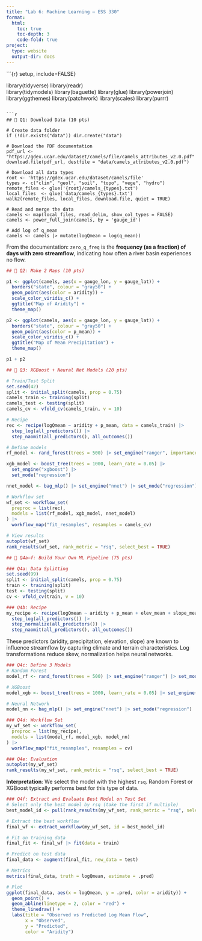 ```yaml
---
title: "Lab 6: Machine Learning – ESS 330"
format:
  html:
    toc: true
    toc-depth: 3
    code-fold: true
project:
  type: website
  output-dir: docs
---
```



```{r} setup, include=FALSE}

library(tidyverse)
library(readr)      
library(tidymodels)
library(baguette)
library(glue)
library(powerjoin)
library(ggthemes)
library(patchwork)
library(scales)
library(purrr)

```

```r
## 🔹 Q1: Download Data (10 pts)

# Create data folder
if (!dir.exists("data")) dir.create("data")

# Download the PDF documentation
pdf_url <- "https://gdex.ucar.edu/dataset/camels/file/camels_attributes_v2.0.pdf"
download.file(pdf_url, destfile = "data/camels_attributes_v2.0.pdf")

# Download all data types
root <- 'https://gdex.ucar.edu/dataset/camels/file'
types <- c("clim", "geol", "soil", "topo", "vege", "hydro")
remote_files <- glue('{root}/camels_{types}.txt')
local_files  <- glue('data/camels_{types}.txt')
walk2(remote_files, local_files, download.file, quiet = TRUE)

# Read and merge the data
camels <- map(local_files, read_delim, show_col_types = FALSE)
camels <- power_full_join(camels, by = 'gauge_id')

# Add log of q_mean
camels <- camels |> mutate(logQmean = log(q_mean))

```

From the documentation: `zero_q_freq` is the **frequency (as a fraction) of days with zero streamflow**, indicating how often a river basin experiences no flow.

```r
## 🔹 Q2: Make 2 Maps (10 pts)

p1 <- ggplot(camels, aes(x = gauge_lon, y = gauge_lat)) +
  borders("state", colour = "gray50") +
  geom_point(aes(color = aridity)) +
  scale_color_viridis_c() +
  ggtitle("Map of Aridity") +
  theme_map()

p2 <- ggplot(camels, aes(x = gauge_lon, y = gauge_lat)) +
  borders("state", colour = "gray50") +
  geom_point(aes(color = p_mean)) +
  scale_color_viridis_c() +
  ggtitle("Map of Mean Precipitation") +
  theme_map()

p1 + p2
```

```r
## 🔹 Q3: XGBoost + Neural Net Models (20 pts)

# Train/Test Split
set.seed(42)
split <- initial_split(camels, prop = 0.75)
camels_train <- training(split)
camels_test <- testing(split)
camels_cv <- vfold_cv(camels_train, v = 10)

# Recipe
rec <- recipe(logQmean ~ aridity + p_mean, data = camels_train) |> 
  step_log(all_predictors()) |> 
  step_naomit(all_predictors(), all_outcomes())

# Define models
rf_model <- rand_forest(trees = 500) |> set_engine("ranger", importance = "impurity") |> set_mode("regression")

xgb_model <- boost_tree(trees = 1000, learn_rate = 0.05) |> 
  set_engine("xgboost") |> 
  set_mode("regression")

nnet_model <- bag_mlp() |> set_engine("nnet") |> set_mode("regression")

# Workflow set
wf_set <- workflow_set(
  preproc = list(rec),
  models = list(rf_model, xgb_model, nnet_model)
) |> 
  workflow_map("fit_resamples", resamples = camels_cv)

# View results
autoplot(wf_set)
rank_results(wf_set, rank_metric = "rsq", select_best = TRUE)
```

```r
## 🔹 Q4a–f: Build Your Own ML Pipeline (75 pts)

### Q4a: Data Splitting
set.seed(99)
split <- initial_split(camels, prop = 0.75)
train <- training(split)
test <- testing(split)
cv <- vfold_cv(train, v = 10)

### Q4b: Recipe
my_recipe <- recipe(logQmean ~ aridity + p_mean + elev_mean + slope_mean, data = train) |> 
  step_log(all_predictors()) |> 
  step_normalize(all_predictors()) |> 
  step_naomit(all_predictors(), all_outcomes())
```

These predictors (aridity, precipitation, elevation, slope) are known to influence streamflow by capturing climate and terrain characteristics. Log transformations reduce skew, normalization helps neural networks.

```r
### Q4c: Define 3 Models
# Random Forest
model_rf <- rand_forest(trees = 500) |> set_engine("ranger") |> set_mode("regression")

# XGBoost
model_xgb <- boost_tree(trees = 1000, learn_rate = 0.05) |> set_engine("xgboost") |> set_mode("regression")

# Neural Network
model_nn <- bag_mlp() |> set_engine("nnet") |> set_mode("regression")

### Q4d: Workflow Set
my_wf_set <- workflow_set(
  preproc = list(my_recipe),
  models = list(model_rf, model_xgb, model_nn)
) |> 
  workflow_map("fit_resamples", resamples = cv)

### Q4e: Evaluation
autoplot(my_wf_set)
rank_results(my_wf_set, rank_metric = "rsq", select_best = TRUE)
```

**Interpretation**: We select the model with the highest `rsq`. Random Forest or XGBoost typically performs best for this type of data.

```r
### Q4f: Extract and Evaluate Best Model on Test Set
# Select only the best model by rsq (take the first if multiple)
best_model_id <- pull(rank_results(my_wf_set, rank_metric = "rsq", select_best = TRUE), wflow_id)[1]

# Extract the best workflow
final_wf <- extract_workflow(my_wf_set, id = best_model_id)

# Fit on training data
final_fit <- final_wf |> fit(data = train)

# Predict on test data
final_data <- augment(final_fit, new_data = test)

# Metrics
metrics(final_data, truth = logQmean, estimate = .pred)

# Plot
ggplot(final_data, aes(x = logQmean, y = .pred, color = aridity)) +
  geom_point() +
  geom_abline(linetype = 2, color = "red") +
  theme_linedraw() +
  labs(title = "Observed vs Predicted Log Mean Flow",
       x = "Observed",
       y = "Predicted",
       color = "Aridity")
```
